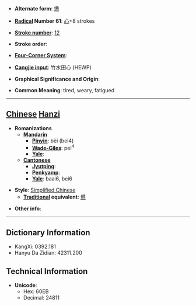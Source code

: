 * '''Alternate form''': [[憊]]

* '''[[Wiktionary:Chinese radical index| Radical]] Number 61''': [[Wiktionary:Chinese radical index 心|心]]+8 strokes

* '''[[Wiktionary:Chinese total strokes index|Stroke number]]''': [[Wiktionary:Chinese total strokes index 12|12]]

* '''Stroke order''': 

* '''[[Wiktionary:Chinese four corner index|Four-Corner System]]''': 

* '''[[Wiktionary:Chinese Cangjie index|Cangjie input]]''': 竹水田心 (HEWP)

* '''Graphical Significance and Origin''': 

* '''Common Meaning''': tired, weary, fatigued

----

== [[Chinese]] [[Hanzi]] ==

* '''Romanizations'''
** '''[[Mandarin]]'''
*** '''[[Pinyin]]''': bèi (bei4)
*** '''[[Wade-Giles]]''': pei<sup>4</sup>
*** '''[[Yale]]''': 
** '''[[Cantonese]]'''
*** '''[[Jyutping]]''':
*** '''[[Penkyamp]]''': 
*** '''[[Yale]]''': baai6, bei6

* '''Style''': [[Simplified Chinese]] 
** '''[[Traditional Chinese|Traditional]] equivalent''': [[憊]]

* '''Other info''': 

----

== Dictionary Information ==

* KangXi: 0392.181
* Hanyu Da Zidian: 42311.200

== Technical Information ==

* '''Unicode''':
** Hex: 60EB
** Decimal: 24811